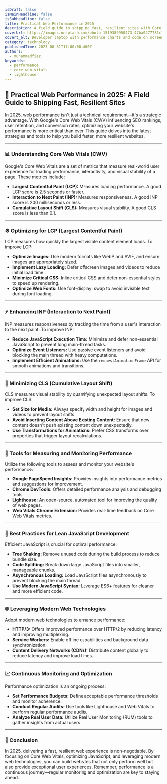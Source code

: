 ```yaml
---
isDraft: false
isMainHeadline: false
isSubHeadline: false
title: Practical Web Performance in 2025
description: A field guide to shipping fast, resilient sites with Core Web Vitals, smarter assets, and lean JavaScript.
coverUrl: https://images.unsplash.com/photo-1519389950473-47ba0277781c?q=80&w=1600&auto=format&fit=crop
covert_alt: Developer laptop with performance charts and code on screen
category: technology
publishedTime: 2025-08-31T17:00:00.000Z
authors:
  - muhammadfiaz
keywords:
  - performance
  - core web vitals
  - lighthouse
---
```


## 🚀 Practical Web Performance in 2025: A Field Guide to Shipping Fast, Resilient Sites

In 2025, web performance isn't just a technical requirement—it's a strategic advantage. With Google's Core Web Vitals (CWV) influencing SEO rankings, user retention, and conversion rates, optimizing your website's performance is more critical than ever. This guide delves into the latest strategies and tools to help you build faster, more resilient websites.

---

### 📊 Understanding Core Web Vitals (CWV)

Google's Core Web Vitals are a set of metrics that measure real-world user experience for loading performance, interactivity, and visual stability of a page. These metrics include:

- **Largest Contentful Paint (LCP):** Measures loading performance. A good LCP score is 2.5 seconds or faster.
- **Interaction to Next Paint (INP):** Measures responsiveness. A good INP score is 200 milliseconds or less.
- **Cumulative Layout Shift (CLS):** Measures visual stability. A good CLS score is less than 0.1.

---

### ⚙️ Optimizing for LCP (Largest Contentful Paint)

LCP measures how quickly the largest visible content element loads. To improve LCP:

- **Optimize Images:** Use modern formats like WebP and AVIF, and ensure images are appropriately sized.
- **Implement Lazy Loading:** Defer offscreen images and videos to reduce initial load time.
- **Minimize Critical CSS:** Inline critical CSS and defer non-essential styles to speed up rendering.
- **Optimize Web Fonts:** Use font-display: swap to avoid invisible text during font loading.

---

### ⚡ Enhancing INP (Interaction to Next Paint)

INP measures responsiveness by tracking the time from a user's interaction to the next paint. To improve INP:

- **Reduce JavaScript Execution Time:** Minimize and defer non-essential JavaScript to prevent long main-thread tasks.
- **Optimize Event Listeners:** Use passive event listeners and avoid blocking the main thread with heavy computations.
- **Implement Efficient Animations:** Use the `requestAnimationFrame` API for smooth animations and transitions.

---

### 🧮 Minimizing CLS (Cumulative Layout Shift)

CLS measures visual stability by quantifying unexpected layout shifts. To improve CLS:

- **Set Size for Media:** Always specify width and height for images and videos to prevent layout shifts.
- **Avoid Inserting Content Above Existing Content:** Ensure that new content doesn't push existing content down unexpectedly.
- **Use Transformations for Animations:** Prefer CSS transforms over properties that trigger layout recalculations.

---

### 🧰 Tools for Measuring and Monitoring Performance

Utilize the following tools to assess and monitor your website's performance:

- **Google PageSpeed Insights:** Provides insights into performance metrics and suggestions for improvement.
- **Chrome DevTools:** Offers detailed performance analysis and debugging tools.
- **Lighthouse:** An open-source, automated tool for improving the quality of web pages.
- **Web Vitals Chrome Extension:** Provides real-time feedback on Core Web Vitals metrics.

---

### 🧠 Best Practices for Lean JavaScript Development

Efficient JavaScript is crucial for optimal performance:

- **Tree Shaking:** Remove unused code during the build process to reduce bundle size.
- **Code Splitting:** Break down large JavaScript files into smaller, manageable chunks.
- **Asynchronous Loading:** Load JavaScript files asynchronously to prevent blocking the main thread.
- **Use Modern JavaScript Syntax:** Leverage ES6+ features for cleaner and more efficient code.

---

### 🌐 Leveraging Modern Web Technologies

Adopt modern web technologies to enhance performance:

- **HTTP/3:** Offers improved performance over HTTP/2 by reducing latency and improving multiplexing.
- **Service Workers:** Enable offline capabilities and background data synchronization.
- **Content Delivery Networks (CDNs):** Distribute content globally to reduce latency and improve load times.

---

### 📈 Continuous Monitoring and Optimization

Performance optimization is an ongoing process:

- **Set Performance Budgets:** Define acceptable performance thresholds and monitor adherence.
- **Conduct Regular Audits:** Use tools like Lighthouse and Web Vitals to perform regular performance audits.
- **Analyze Real User Data:** Utilize Real User Monitoring (RUM) tools to gather insights from actual users.

---

### 🔄 Conclusion

In 2025, delivering a fast, resilient web experience is non-negotiable. By focusing on Core Web Vitals, optimizing JavaScript, and leveraging modern web technologies, you can build websites that not only perform well but also provide exceptional user experiences. Remember, performance is a continuous journey—regular monitoring and optimization are key to staying ahead.
